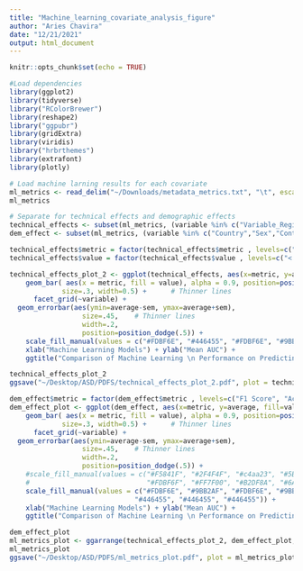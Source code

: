 ```yaml
---
title: "Machine_learning_covariate_analysis_figure"
author: "Aries Chavira"
date: "12/21/2021"
output: html_document
---
```


```r
knitr::opts_chunk$set(echo = TRUE)
```

```r
#Load dependencies
library(ggplot2)
library(tidyverse)
library("RColorBrewer")
library(reshape2)
library("ggpubr")
library(gridExtra)
library(viridis)
library("hrbrthemes")
library(extrafont)
library(plotly)
```

```r
# Load machine larning results for each covariate
ml_metrics <- read_delim("~/Downloads/metadata_metrics.txt", "\t", escape_double = FALSE, trim_ws = TRUE)
ml_metrics

# Separate for technical effects and demographic effects  
technical_effects <- subset(ml_metrics, (variable %in% c("Variable_Region","seq_depth_range")))
dem_effect <- subset(ml_metrics, (variable %in% c("Country","Sex","Control_relation")))
```


```r
technical_effects$metric = factor(technical_effects$metric , levels=c("F1 Score", "Accuracy", "AUC"))
technical_effects$value = factor(technical_effects$value , levels=c("< 6000", "> 14000", "V1V2", "V4", "V3V4"))

technical_effects_plot_2 <- ggplot(technical_effects, aes(x=metric, y=average, fill=value)) + 
    geom_bar( aes(x = metric, fill = value), alpha = 0.9, position=position_dodge(), stat="identity",
             size=.3, width=0.5) +      # Thinner lines
      facet_grid(~variable) +
  geom_errorbar(aes(ymin=average-sem, ymax=average+sem),
                  size=.45,    # Thinner lines
                  width=.2,
                  position=position_dodge(.5)) +
    scale_fill_manual(values = c("#FDBF6E", "#446455", "#FDBF6E", "#9BB2AF", "#446455")) + #"#FF7F00","#BCB4AD"
    xlab("Machine Learning Models") + ylab("Mean AUC") + 
    ggtitle("Comparison of Machine Learning \n Performance on Predicting ASD Status") + coord_flip()

technical_effects_plot_2
ggsave("~/Desktop/ASD/PDFS/technical_effects_plot_2.pdf", plot = technical_effects_plot_2, width = 7, height = 4, device = "pdf")
```


```r
dem_effect$metric = factor(dem_effect$metric , levels=c("F1 Score", "Accuracy", "AUC"))
dem_effect_plot <- ggplot(dem_effect, aes(x=metric, y=average, fill=value)) + 
    geom_bar( aes(x = metric, fill = value), alpha = 0.9, position=position_dodge(), stat="identity",
             size=.3, width=0.5) +      # Thinner lines
      facet_grid(~variable) +
  geom_errorbar(aes(ymin=average-sem, ymax=average+sem),
                  size=.45,    # Thinner lines
                  width=.2,
                  position=position_dodge(.5)) +
    #scale_fill_manual(values = c("#F5841F", "#2F4F4F", "#c4aa23", "#5B1918", "#2c7c94", 
    #                             "#FDBF6F", "#FF7F00", "#B2DF8A", "#6A3D9A", "#293352", "#FB9A99")) + # "#c4aa23", "#5B1918", "#2c7c94"
    scale_fill_manual(values = c("#FDBF6E", "#9BB2AF", "#FDBF6E", "#9BB2AF", "#FDBF6E", 
                               "#446455", "#446455", "#446455")) +
    xlab("Machine Learning Models") + ylab("Mean AUC") + 
    ggtitle("Comparison of Machine Learning \n Performance on Predicting ASD Status") + coord_flip() 

dem_effect_plot
ml_metrics_plot <- ggarrange(technical_effects_plot_2, dem_effect_plot, ncol=2, nrow=1, common.legend = FALSE, legend="none")
ml_metrics_plot
ggsave("~/Desktop/ASD/PDFS/ml_metrics_plot.pdf", plot = ml_metrics_plot, width = 12, height = 4, device = "pdf")
```






